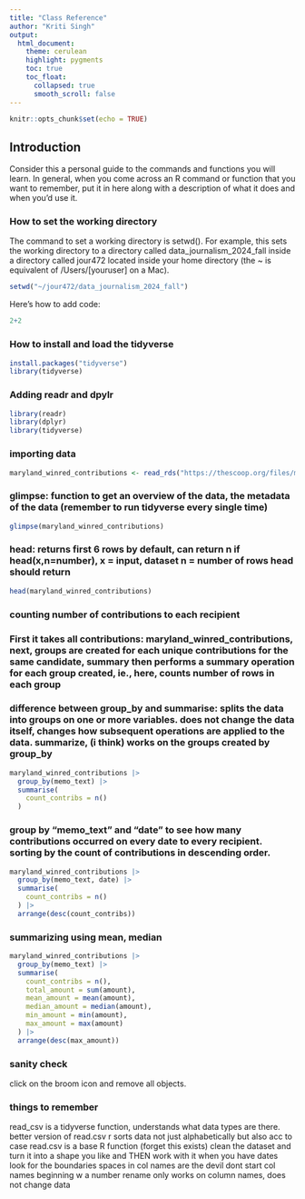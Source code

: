 ```yaml
---
title: "Class Reference"
author: "Kriti Singh"
output:
  html_document:
    theme: cerulean
    highlight: pygments
    toc: true
    toc_float:
      collapsed: true
      smooth_scroll: false
---
```


```r
knitr::opts_chunk$set(echo = TRUE)
```

## Introduction

Consider this a personal guide to the commands and functions you will learn. In general, when you come across an R command or function that you want to remember, put it in here along with a description of what it does and when you'd use it.

### How to set the working directory

The command to set a working directory is setwd(). For example, this sets the working directory to a directory called data_journalism_2024_fall inside a directory called jour472 located inside your home directory (the ~ is equivalent of /Users/[youruser] on a Mac).

```r
setwd("~/jour472/data_journalism_2024_fall")
```
Here's how to add code: 
```r
2+2
```

### How to install and load the tidyverse

```r
install.packages("tidyverse")
library(tidyverse)
```

### Adding readr and dpylr
```r
library(readr)
library(dplyr)
library(tidyverse)
```

### importing data
```r
maryland_winred_contributions <- read_rds("https://thescoop.org/files/maryland_winred.rds")
```

### glimpse: function to get an overview of the data, the metadata of the data (remember to run tidyverse every single time)
```r
glimpse(maryland_winred_contributions)
```
### head: returns first 6 rows by default, can return n if head(x,n=number), x = input, dataset n = number of rows head should return
```r
head(maryland_winred_contributions)
```
### counting number of contributions to each recipient

### First it takes all contributions: maryland_winred_contributions, next, groups are created for each unique contributions for the same candidate, summary then performs a summary operation for each group created, ie., here, counts number of rows in each group

### difference between group_by and summarise: splits the data into groups on one or more variables. does not change the data itself, changes how subsequent operations are applied to the data. summarize, (i think) works on the groups created by group_by
```r
maryland_winred_contributions |>
  group_by(memo_text) |>
  summarise(
    count_contribs = n()
  )
```
### group by “memo_text” and “date” to see how many contributions occurred on every date to every recipient. sorting by the count of contributions in descending order.
```r
maryland_winred_contributions |>
  group_by(memo_text, date) |>
  summarise(
    count_contribs = n()
  ) |>
  arrange(desc(count_contribs))
```
### summarizing using mean, median
```r
maryland_winred_contributions |>
  group_by(memo_text) |>
  summarise(
    count_contribs = n(),
    total_amount = sum(amount),
    mean_amount = mean(amount),
    median_amount = median(amount),
    min_amount = min(amount),
    max_amount = max(amount)
  ) |>
  arrange(desc(max_amount))
```
### sanity check
click on the broom icon and remove all objects. 

### things to remember
read_csv is a tidyverse function, understands what data types are there. better version of read.csv
r sorts data not just alphabetically but also acc to case 
read.csv is a base R function (forget this exists)
clean the dataset and turn it into a shape you like and THEN work with it
when you have dates look for the boundaries
spaces in col names are the devil 
dont start col names beginning w a number
rename only works on column names, does not change data 